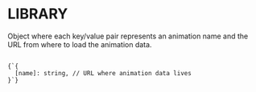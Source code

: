 
# LIBRARY

Object where each key/value pair represents an animation name and 
the URL from where to load the animation data. 

<Code language="js">
{`{
  [name]: string, // URL where animation data lives
}`}
</Code>


